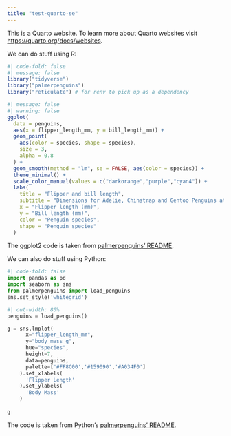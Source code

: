 ```yaml
---
title: "test-quarto-se"
---
```


This is a Quarto website.
To learn more about Quarto websites visit <https://quarto.org/docs/websites>.

We can do stuff using R:

```r
#| code-fold: false
#| message: false
library("tidyverse")
library("palmerpenguins")
library("reticulate") # for renv to pick up as a dependency
```

```r
#| message: false
#| warning: false
ggplot(
  data = penguins,
  aes(x = flipper_length_mm, y = bill_length_mm)) +
  geom_point(
    aes(color = species, shape = species),
    size = 3,
    alpha = 0.8
  ) +
  geom_smooth(method = "lm", se = FALSE, aes(color = species)) +
  theme_minimal() +
  scale_color_manual(values = c("darkorange","purple","cyan4")) +
  labs(
    title = "Flipper and bill length",
    subtitle = "Dimensions for Adelie, Chinstrap and Gentoo Penguins at Palmer Station LTER",
    x = "Flipper length (mm)",
    y = "Bill length (mm)",
    color = "Penguin species",
    shape = "Penguin species"
  )
```

The ggplot2 code is taken from [palmerpenguins' README](https://github.com/allisonhorst/palmerpenguins/blob/c19a904462482430170bfe2c718775ddb7dbb885/README.Rmd#L34).

We can also do stuff using Python:

```python
#| code-fold: false
import pandas as pd
import seaborn as sns 
from palmerpenguins import load_penguins
sns.set_style('whitegrid')
```

```python
#| out-width: 80%
penguins = load_penguins()

g = sns.lmplot(
      x="flipper_length_mm",
      y="body_mass_g",
      hue="species",
      height=7,
      data=penguins,
      palette=['#FF8C00','#159090','#A034F0']
    ).set_xlabels(
      'Flipper Length'
    ).set_ylabels(
      'Body Mass'
    )
    
g
```

The code is taken from Python's [palmerpenguins' README](https://github.com/mcnakhaee/palmerpenguins).
